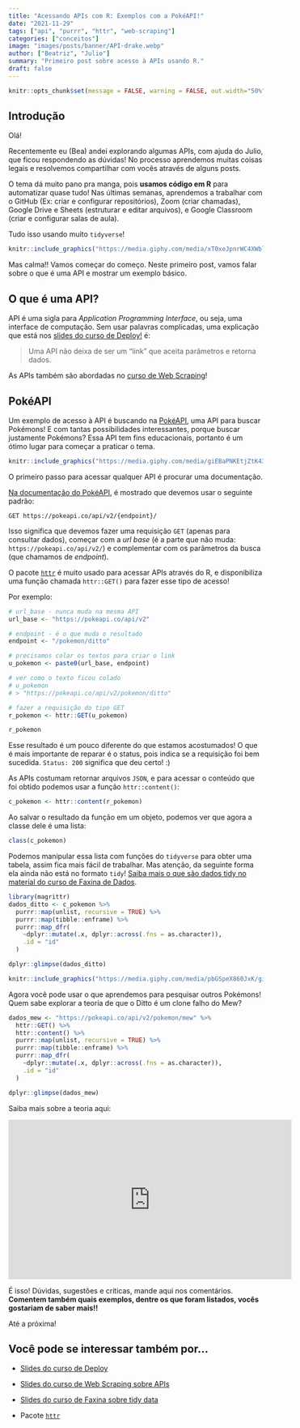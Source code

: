 ```yaml
---
title: "Acessando APIs com R: Exemplos com a PokéAPI!"
date: "2021-11-29"
tags: ["api", "purrr", "httr", "web-scraping"]
categories: ["conceitos"]
image: "images/posts/banner/API-drake.webp"
author: ["Beatriz", "Julio"]
summary: "Primeiro post sobre acesso à APIs usando R."
draft: false
---
```


```r
knitr::opts_chunk$set(message = FALSE, warning = FALSE, out.width="50%", fig.align='center')
```

## Introdução


Olá!

Recentemente eu (Bea) andei explorando algumas APIs, com ajuda do Julio, que ficou respondendo as dúvidas! No processo aprendemos muitas coisas legais e resolvemos compartilhar com vocês através de alguns posts.

O tema dá muito pano pra manga, pois **usamos código em R** para automatizar quase tudo! Nas últimas semanas, aprendemos a trabalhar com o GitHub (Ex: criar e configurar repositórios), Zoom (criar chamadas), Google Drive e Sheets (estruturar e editar arquivos), e Google Classroom (criar e configurar salas de aula).

  
Tudo isso usando muito `tidyverse`!

```r
knitr::include_graphics("https://media.giphy.com/media/xT0xeJpnrWC4XWblEk/giphy-downsized-large.gif")
```


Mas calma!! Vamos começar do começo. Neste primeiro post, vamos falar sobre o que é uma API e mostrar um exemplo básico.

## O que é uma API?

API é uma sigla para *Application Programming Interface*, ou seja, uma interface de computação. Sem usar palavras complicadas, uma explicação que está nos [slides do curso de Deploy!](https://curso-r.github.io/main-deploy/docs/index.html#12) é: 

> Uma API não deixa de ser um "link" que aceita parâmetros e retorna dados.

As APIs também são abordadas no [curso de Web Scraping](https://curso-r.github.io/main-web-scraping/slides/02-introducao-ao-ws.html#8)!

## PokéAPI

Um exemplo de acesso à API é buscando na [PokéAPI](https://pokeapi.co/), uma API para buscar Pokémons!  E com tantas possibilidades interessantes, porque buscar justamente Pokémons? Essa API tem fins educacionais, portanto é um ótimo lugar para começar a praticar o tema. 

```r
knitr::include_graphics("https://media.giphy.com/media/giEBaPNKEtjZtK43oX/giphy.gif")
```

O primeiro passo para acessar qualquer API é procurar uma documentação.

[Na documentação do PokéAPI](https://pokeapi.co/docs/v2), é mostrado que devemos usar o seguinte padrão:

```
GET https://pokeapi.co/api/v2/{endpoint}/
```

Isso significa que devemos fazer uma requisição `GET` (apenas para consultar dados), começar com a *url base* (é a parte que não muda: `https://pokeapi.co/api/v2/`) e complementar com os parâmetros da busca (que chamamos de *endpoint*).


O pacote [`httr`](https://cran.r-project.org/web/packages/httr/vignettes/quickstart.html) é muito usado para acessar APIs através do R, e disponibiliza uma função chamada `httr::GET()` para fazer esse tipo de acesso!

Por exemplo:

```r
# url_base - nunca muda na mesma API
url_base <- "https://pokeapi.co/api/v2"      

# endpoint - é o que muda o resultado
endpoint <- "/pokemon/ditto"                 

# precisamos colar os textos para criar o link
u_pokemon <- paste0(url_base, endpoint) 

# ver como o texto ficou colado
# u_pokemon 
# > "https://pokeapi.co/api/v2/pokemon/ditto"

# fazer a requisição do tipo GET
r_pokemon <- httr::GET(u_pokemon) 

r_pokemon
```


Esse resultado é um pouco diferente do que estamos acostumados!  O que é mais importante de reparar é o status, pois indica se a requisição foi bem sucedida. `Status: 200` significa que deu certo! :)

As APIs costumam retornar arquivos `JSON`, e para acessar o conteúdo que foi obtido podemos usar a função `httr::content()`:

```r
c_pokemon <- httr::content(r_pokemon)
```

Ao salvar o resultado da função em um objeto, podemos ver que agora a classe dele é uma lista:

```r
class(c_pokemon)
```

Podemos manipular essa lista com funções do `tidyverse` para obter uma tabela, assim fica mais fácil de trabalhar. Mas atenção, da seguinte forma ela ainda não está no formato `tidy`! [Saiba mais o que são dados tidy no material do curso de Faxina de Dados](https://curso-r.github.io/main-faxina/slides/02-introducao-faxina.html#1).

```r
library(magrittr)
dados_ditto <- c_pokemon %>%
  purrr::map(unlist, recursive = TRUE) %>%
  purrr::map(tibble::enframe) %>%
  purrr::map_dfr(
    ~dplyr::mutate(.x, dplyr::across(.fns = as.character)), 
    .id = "id"
  )

dplyr::glimpse(dados_ditto)
```



```r
knitr::include_graphics("https://media.giphy.com/media/pbGSpeX860JxK/giphy.gif")
```

Agora você pode usar o que aprendemos para pesquisar outros Pokémons! Quem sabe explorar a teoria de que o Ditto é um clone falho do Mew?

```r
dados_mew <- "https://pokeapi.co/api/v2/pokemon/mew" %>% 
  httr::GET() %>% 
  httr::content() %>%
  purrr::map(unlist, recursive = TRUE) %>%
  purrr::map(tibble::enframe) %>%
  purrr::map_dfr(
    ~dplyr::mutate(.x, dplyr::across(.fns = as.character)), 
    .id = "id"
  )

dplyr::glimpse(dados_mew)

```

Saiba mais sobre a teoria aqui:

<center><iframe width="560" height="315" src="https://www.youtube.com/embed/UQbCZ2cGj4I" title="YouTube video player" frameborder="0" allow="accelerometer; autoplay; clipboard-write; encrypted-media; gyroscope; picture-in-picture" allowfullscreen></iframe></center>


É isso! Dúvidas, sugestões e críticas, mande aqui nos comentários. **Comentem também quais exemplos, dentre os que foram listados, vocês gostariam de saber mais!!**

Até a próxima!


## Você pode se interessar também por...

- [Slides do curso de Deploy](https://curso-r.github.io/main-deploy/docs/index.html#12)

- [Slides do curso de Web Scraping sobre APIs](https://curso-r.github.io/main-web-scraping/slides/02-introducao-ao-ws.html#8)

- [Slides do curso de Faxina sobre tidy data](https://curso-r.github.io/main-faxina/slides/02-introducao-faxina.html#1)

- Pacote [`httr`](https://cran.r-project.org/web/packages/httr/vignettes/quickstart.html)


